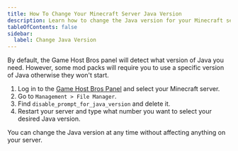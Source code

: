 ---
title: How To Change Your Minecraft Server Java Version
description: Learn how to change the Java version for your Minecraft server.
tableOfContents: false
sidebar:
  label: Change Java Version
---

By default, the Game Host Bros panel will detect what version of Java you need. However, some mod packs will require you to use a specific version of Java otherwise they won't start.
<Steps>
  1. Log in to the [Game Host Bros Panel](https://panel.gamehostbros.com/) and select your Minecraft server.
  2. Go to `Management > File Manager`.
  3. Find `disable_prompt_for_java_version` and delete it.
  4. Restart your server and type what number you want to select your desired Java version.
</Steps>
You can change the Java version at any time without affecting anything on your server.
